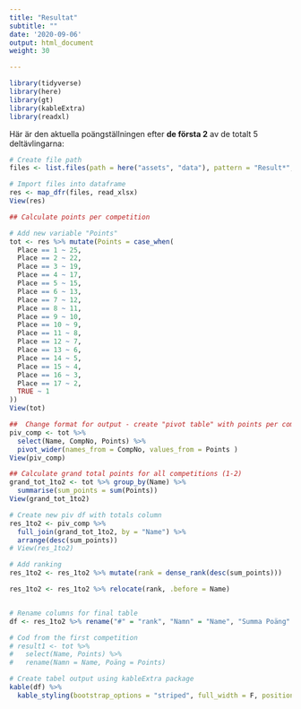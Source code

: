 ```yaml
---
title: "Resultat"
subtitle: ""
date: '2020-09-06'
output: html_document
weight: 30

---
```


```r
library(tidyverse)
library(here)
library(gt)
library(kableExtra)
library(readxl)
```

Här är den aktuella poängställningen efter **de första 2** av de totalt 5 deltävlingarna:

```r
# Create file path
files <- list.files(path = here("assets", "data"), pattern = "Result*", full.names = T)

# Import files into dataframe
res <- map_dfr(files, read_xlsx)
View(res)

## Calculate points per competition

# Add new variable "Points"
tot <- res %>% mutate(Points = case_when(
  Place == 1 ~ 25,
  Place == 2 ~ 22,
  Place == 3 ~ 19,
  Place == 4 ~ 17,
  Place == 5 ~ 15,
  Place == 6 ~ 13,
  Place == 7 ~ 12,
  Place == 8 ~ 11,
  Place == 9 ~ 10,
  Place == 10 ~ 9,
  Place == 11 ~ 8,
  Place == 12 ~ 7,
  Place == 13 ~ 6,
  Place == 14 ~ 5,
  Place == 15 ~ 4,
  Place == 16 ~ 3,
  Place == 17 ~ 2,
  TRUE ~ 1
))
View(tot)

##  Change format for output - create "pivot table" with points per competition
piv_comp <- tot %>% 
  select(Name, CompNo, Points) %>% 
  pivot_wider(names_from = CompNo, values_from = Points )
View(piv_comp)

## Calculate grand total points for all competitions (1-2)
grand_tot_1to2 <- tot %>% group_by(Name) %>%
  summarise(sum_points = sum(Points))
View(grand_tot_1to2)

# Create new piv df with totals column
res_1to2 <- piv_comp %>%
  full_join(grand_tot_1to2, by = "Name") %>% 
  arrange(desc(sum_points))
# View(res_1to2)

# Add ranking
res_1to2 <- res_1to2 %>% mutate(rank = dense_rank(desc(sum_points)))

res_1to2 <- res_1to2 %>% relocate(rank, .before = Name)


# Rename columns for final table
df <- res_1to2 %>% rename("#" = "rank", "Namn" = "Name", "Summa Poäng" = "sum_points")

```



```r

# Cod from the first competition
# result1 <- tot %>% 
#   select(Name, Points) %>% 
#   rename(Namn = Name, Poäng = Points)

# Create tabel output using kableExtra package
kable(df) %>%
  kable_styling(bootstrap_options = "striped", full_width = F, position = "left")
  
```

